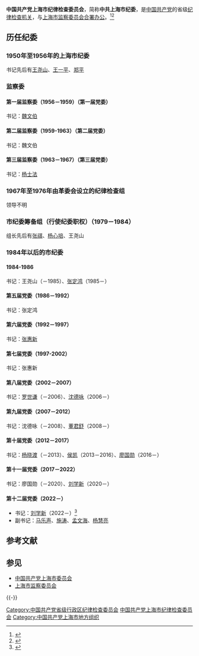 {{Infobox PRCG|nocat
|中共机构名称 = 中国共产党上海市纪律检查委员会
|标志1    = Danghui_R.svg
|合署办公 = [[上海市监察委员会|上海市监察委员会]]
|届数=十二
|任期始=2022年6月
|任期终=
|人员名称 = 委员
|职位1    = [[纪委书记|书记]]
|人员1    =[[刘学新|刘学新]]
|职位2    = 副书记
|人员2    = [[马乐声|马乐声]]、[[施涛|施涛]]、[[孟文海|孟文海]]、[[杨慧亮|杨慧亮]]
|人数2    = 4
|上级机构 = [[中国共产党中央纪律检查委员会|中国共产党中央纪律检查委员会]]<br>[[中国共产党上海市代表大会|中国共产党上海市代表大会]]<ref>《[[中国共产党章程|中国共产党章程]]》[[s:中国共产党章程#第四十三条|第四十三条]]</ref>
|机构类型 = [[中国共产党|中国共产党]][[上海市|上海市]][[中国共产党纪律检查机关|纪律检查机关]]
|行政级别 = 副省级
|地址1    =
|机构1=中共华东局暨上海市纪律检查委员会|机构2=中共上海市纪律检查委员会|机构3=中共上海市监察委员会|机构4=上海市革命委员会纪律检查组|机构5=中共上海市纪律检查委员会筹备组（行使纪委职权）|机构6=中共上海市纪律检查委员会|时期1=1949－1950|时期2=1950－1956|时期3=1956－1967|时期4=1967－1976|时期5=1978－1984|时期6=1984－}}

'''中国共产党上海市纪律检查委员会'''，简称'''中共上海市纪委'''，是[[中国共产党|中国共产党]]的省级[[中国共产党纪律检查机关|纪律检查机关]]，与[[上海市监察委员会|上海市监察委员会]][[合署办公|合署办公]]。<ref>{{Cite book|title=新语词大词典|author=韩明安主编|publisher=黑龙江人民出版社|year=1991|isbn=|location=哈尔滨|pages=}}</ref><ref>{{Cite book|title=军事大辞海 • 上|author=熊武一, 周家法总编; 卓名信, 厉新光, 徐继昌等主编|publisher=长城出版社|year=2000|isbn=|location=北京|pages=}}</ref>

== 历任纪委 ==

=== 1950年至1956年的上海市纪委 ===
书记先后有[[王尧山|王尧山]]、[[王一平_(1914年)|王一平]]、[[郑平_(1908年)|郑平]]

=== 监察委 ===

==== 第一届监察委（1956－1959）（第一届党委） ====
书记：[[魏文伯|魏文伯]]

==== 第二届监察委（1959-1963）（第二届党委） ====
书记：魏文伯

==== 第三届监察委（1963－1967）（第三届党委） ====
书记：[[杨士法|杨士法]]

=== 1967年至1976年由革委会设立的纪律检查组 ===
领导不明

=== 市纪委筹备组（行使纪委职权）（1979－1984） ===
组长先后有[[张祺_(1910年)|张祺]]、[[杨心培|杨心培]]、王尧山

=== 1984年以后的市纪委 ===

==== 1984-1986 ====
书记：王尧山（－1985）、[[张定鸿|张定鸿]]（1985－）

==== 第五届党委（1986－1992） ====
书记：张定鸿

==== 第六届党委（1992－1997） ====
书记：[[张惠新|张惠新]]

==== 第七届党委（1997-2002） ====
书记：张惠新

==== 第八届党委（2002－2007） ====
书记：[[罗世谦|罗世谦]]（－2006）、[[沈德咏|沈德咏]]（2006－）

==== 第九届党委（2007－2012） ====
书记：沈德咏（－2008）、[[董君舒|董君舒]]（2008－）

==== 第十届党委（2012－2017） ====
书记：[[杨晓渡|杨晓渡]]（－2013）、[[侯凯|侯凯]]（2013－2016）、[[廖国勋|廖国勋]]（2016－）

==== 第十一届党委（2017－2022） ====
书记：廖国勋（－2020）、[[刘学新|刘学新]]（2020－）
==== 第十二届党委（2022－） ====
*书记：[[刘学新|刘学新]]（2022－）<ref>{{cite news |title=中国共产党上海市第十二届委员会第一次全体会议今天举行 |url=https://news.cnstock.com/news,bwkx-202206-4909890.htm}}</ref>
*副书记：[[马乐声|马乐声]]、[[施涛|施涛]]、[[孟文海|孟文海]]、[[杨慧亮|杨慧亮]]

== 参考文献 ==
{{Reflist}}

== 参见 ==
{{Portal|中国共产党|中华人民共和国|上海}}
* [[中国共产党上海市委员会|中国共产党上海市委员会]]
* [[上海市监察委员会|上海市监察委员会]]

{{-}}
{{党和国家机构|上海市|level=高级}}
{{中华人民共和国各省级行政区|纪律检查委员会|中国共产党}}
{{上海市领导人}}

[[Category:中国共产党省级行政区纪律检查委员会|Category:中国共产党省级行政区纪律检查委员会]]
[[Category:中国共产党上海市纪律检查委员会|]]
[[Category:中国共产党上海市地方组织|Category:中国共产党上海市地方组织]]
